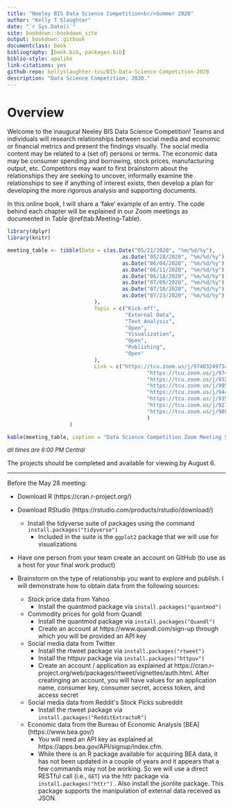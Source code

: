 ```yaml
--- 
title: "Neeley BIS Data Science Competition<br/>Summer 2020"
author: "Kelly T Slaughter"
date: "`r Sys.Date()`"
site: bookdown::bookdown_site
output: bookdown::gitbook
documentclass: book
bibliography: [book.bib, packages.bib]
biblio-style: apalike
link-citations: yes
github-repo: kellyslaughter-tcu/BIS-Data-Science-Competition-2020
description: "Data Science Competition, 2020."
---
```


# Overview {#intro}

Welcome to the inaugural Neeley BIS Data Science Competition! Teams and individuals will research relationships between social media and economic or financial metrics and present the findings visually. The social media content may be related to a (set of) persons or terms. The economic data may be consumer spending and borrowing, stock prices, manufacturing output, etc. Competitors may want to first brainstorm about the relationships they are seeking to uncover, informally examine the relationships to see if anything of interest exists, then develop a plan for developing the more rigorous analysis and supporting documents.

In this online book, I will share a 'fake' example of an entry. The code behind each chapter will be explained in our Zoom meetings as documented in Table \@ref(tab:Meeting-Table). 

```r

library(dplyr)
library(knitr)

meeting_table <- tibble(Date = c(as.Date("05/21/2020", "%m/%d/%y"),
                                     as.Date("05/28/2020", "%m/%d/%y"),
                                     as.Date("06/04/2020", "%m/%d/%y"),
                                     as.Date("06/11/2020", "%m/%d/%y"),
                                     as.Date("06/18/2020", "%m/%d/%y"),
                                     as.Date("07/09/2020", "%m/%d/%y"),
                                     as.Date("07/16/2020", "%m/%d/%y"),
                                     as.Date("07/23/2020", "%m/%d/%y")
                            ),
                            Topic = c("Kick-off",
                                      "External Data",
                                      "Text Analysis",
                                      "Open",
                                      "Visualization",
                                      "Open",
                                      "Publishing",
                                      "Open"
                            ), 
                            Link = c("https://tcu.zoom.us/j/97403249734",
                                             "https://tcu.zoom.us/j/97427925678",
                                             "https://tcu.zoom.us/j/93233516653",
                                             "https://tcu.zoom.us/j/99538834884",
                                             "https://tcu.zoom.us/j/94416905185",
                                             "https://tcu.zoom.us/j/93574469036",
                                             "https://tcu.zoom.us/j/92745655708",
                                             "https://tcu.zoom.us/j/98806302340"
                                             )
                    )

kable(meeting_table, caption = "Data Science Competition Zoom Meeting Schedule", booktabs = TRUE) # LaTeX package's publication specs

```

<font size="2">_all times are 6:00 PM Central_</font>

The projects should be completed and available for viewing by August 6.

<hr>
Before the May 28 meeting:

* Download R (https://cran.r-project.org/)
* Download RStudio (https://rstudio.com/products/rstudio/download/)
    + Install the tidyverse suite of packages using the command `install.packages("tidyverse")`
        - Included in the suite is the `ggplot2` package that we will use for visualizations
* Have one person from your team create an account on GitHub (to use as a host for your final work product)
* Brainstorm on the type of relationship you want to explore and publish. I will demonstrate how to obtain data from the following sources:

    + Stock price data from Yahoo 
        - Install the quantmod package via `install.packages("quantmod")` 
    + Commodity prices for gold from Quandl
        - Install the quantmod package via `install.packages("Quandl")`
        - Create an account at https://www.quandl.com/sign-up through which you will be provided an API key
    + Social media data from Twitter
        - Install the rtweet package via `install.packages("rtweet")` 
        - Install the httpuv package via `install.packages("httpuv")` 
        - Create an account / application as explained at https://cran.r-project.org/web/packages/rtweet/vignettes/auth.html. After creatinging an account, you will have values for an application name, consumer key, consumer secret, access token, and access secret 
    + Social media data from Reddit\'s Stock Picks subreddit
        - Install the rtweet package via `install.packages("RedditExtractoR")` 
    + Economic data from the Bureau of Economic Analysis [BEA] (https://www.bea.gov/)
        - You will need an API key as explained at https://apps.bea.gov/API/signup/index.cfm.
        - While there is an R package available for acquiring BEA data, it has not been updated in a couple of years and it appears that a few commands may not be working. So we will use a direct RESTful call (i.e., `GET`) via the httr package via `install.packages("httr")` . Also install the jsonlite package. This package supports the manipulation of external data received as JSON.

